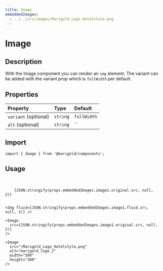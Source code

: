 ```yaml
---
title: Image
embeddedImages:
  - ../../src/images/Marigold_Logo_Hotelstyle.png
---
```


# Image

## Description

With the Image component you can render an `img` element.
The variant can be added with the variant prop which is `fullWidth` per default.

## Properties

| Property             | Type     | Default     |
| :------------------- | :------- | :---------- |
| `variant` (optional) | `string` | `fullWidth` |
| `alt` (optional)     | `string` | ``          |

## Import

```tsx code
import { Image } from '@marigold/components';
```

## Usage

<pre>
  <Img fluid={JSON.stringify(props.embeddedImages.image1.fluid.src, null, 2)} />
  <code>
    {JSON.stringify(props.embeddedImages.image1.original.src, null, 2)}
  </code>
</pre>

```tsx
<Img fluid={JSON.stringify(props.embeddedImages.image1.fluid.src, null, 2)} />
```

```tsx
<Image
  src={JSON.stringify(props.embeddedImages.image1.original.src, null, 2)}
/>
```

```tsx
<Image
  src="/Marigold_Logo_Hotelstyle.png"
  alt="marigold_logo_2"
  width="500"
  height="300"
/>
```
